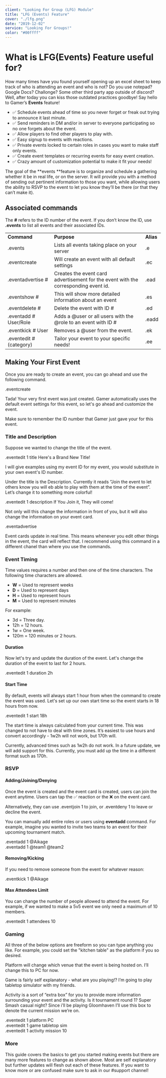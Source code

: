 ```yaml
---
client: "Looking For Group (LFG) Module"
title: "LFG (Events) Feature"
cover: "./lfg.png"
date: "2019-12-02"
service: "Looking For Groups!"
color: "#00ffff"
---
```



# What is LFG(Events) Feature useful for?

How many times have you found yourself opening up an excel sheet to keep track of who is attending an event and who is not? Do you use notepad? Google Docs? Challonge? Some other third party app outside of discord? Well, after today you can kiss those outdated practices goodbye! Say hello to Gamer’s **Events** feature!

- ✅ Schedule events ahead of time so you never forget or freak out trying to announce it last minute.
- ✅ Send reminders in DM and/or in server to everyone participating so no one forgets about the event.
- ✅ Allow players to find other players to play with.
- ✅ Easy signup to events with reactions.
- ✅ Private events locked to certain roles in cases you want to make staff only events.
- ✅ Create event templates or recurring events for easy event creation.
- ✅ Crazy amount of customization potential to make it fit your needs!

The goal of the **events **feature is to organize and schedule a gathering whether it be in real life, or on the server. It will provide you with a method of sending out pertinent information to those you want, while allowing users the ability to RSVP to the event to let you know they’ll be there (or that they can’t make it).

## Associated commands

The **#** refers to the ID number of the event. If you don’t know the ID, use **.events** to list all events and their associated IDs.

<table>
 <tr>
  <td><strong>Command</strong>
  </td>
  <td><strong>Purpose</strong>
  </td>
  <td><strong>Alias</strong>
  </td>
 </tr>
 <tr>
  <td>.events
  </td>
  <td>Lists all events taking place on your server
  </td>
  <td>.e
  </td>
 </tr>
 <tr>
  <td>.eventcreate
  </td>
  <td>Will create an event with all default settings
  </td>
  <td>.ec
  </td>
 </tr>
 <tr>
  <td>.eventadvertise #
  </td>
  <td>Creates the event card advertisement for the event with the corresponding event id.
  </td>
  <td>.ead
  </td>
 </tr>
 <tr>
  <td>.eventshow #
  </td>
  <td>This will show more detailed information about an event
  </td>
  <td>.es
  </td>
 </tr>
 <tr>
  <td>.eventdelete #
  </td>
  <td>Delete the event with ID #
  </td>
  <td>.ed
  </td>
 </tr>
 <tr>
  <td>.eventadd # User/Role
  </td>
  <td>Adds a @user or all users with the @role to an event with ID #
  </td>
  <td>.eadd
  </td>
 </tr>
 <tr>
  <td>.eventkick # User
  </td>
  <td>Removes a @user from the event.
  </td>
  <td>.ek
  </td>
 </tr>
 <tr>
  <td>.eventedit # (category)
  </td>
  <td>Tailor your event to your specific needs!
  </td>
  <td>.ee
  </td>
 </tr>
</table>

## Making Your First Event

Once you are ready to create an event, you can go ahead and use the following command.

<Note type="command">.eventcreate</Note>

Tada! Your very first event was just created. Gamer automatically uses the default event settings for this event, so let's go ahead and customize the event.

<Note type="note">Make sure to remember the ID number that Gamer just gave your for this event.</Note>

### Title and Description

Suppose we wanted to change the title of the event.

<Note type="command">.eventedit 1 title Here's a Brand New Title!</Note>

<Note type="note">I will give examples using my event ID for my event, you would substitute in your own event's ID number.</Note>

Under the title is the Description. Currently it reads “Join the event to let others know you will eb able to play with them at the time of the event”. Let’s change it to something more colorful!

<Note type="command">.eventedit 1 description If You Join it, They will come!</Note>

Not only will this change the information in front of you, but it will also change the information on your event card.

<Note type="command">.eventadvertise</Note>

<Note type="note">Event cards update in real time. This means whenever you edit other things in the event, the card will reflect that. I recommend using this command in a different chanel than where you use the commands.</Note>

### Event Timing

Time values requires a number and then one of the time characters. The following time characters are allowed.

- **W** = Used to represent weeks
- **D** = Used to represent days
- **H** = Used to represent hours
- **M** = Used to represent minutes

For example:

- 3d = Three day.
- 12h = 12 hours.
- 1w = One week.
- 120m = 120 minutes or 2 hours.

#### Duration

Now let's try and update the duration of the event. Let's change the duration of the event to last for 2 hours.

<Note type="command">.eventedit 1 duration 2h</Note>

#### Start Time

By default, events will always start 1 hour from when the command to create the event was used. Let's set up our own start time so the event starts in 18 hours from now.

<Note type="command">.eventedit 1 start 18h</Note>

The start time is always calculated from your current time. This was changed to not have to deal with time zones. It’s easiest to use hours and convert accordingly - 1w2h will not work, but 170h will.

<Note type="note">Currently, advanced times such as 1w2h do not work. In a future update, we will add support for this. Currently, you must add up the time in a different format such as 170h.</Note>

### RSVP

#### Adding/Joining/Denying
Once the event is created and the event card is created, users can join the event anytime. Users can tap the ✅ reaction or the ❌ on the event card.

<Note type="note">Alternatively, they can use .eventjoin 1 to join, or .eventdeny 1 to leave or decline the event.</Note>

You can manually add entire roles or users using **eventadd** command. For example, imagine you wanted to invite two teams to an event for their upcoming tournament match.

<Note type="command">.eventadd 1 @Aikage <br /> .eventadd 1 @team1 @team2</Note>

#### Removing/Kicking

If you need to remove someone from the event for whatever reason:

<Note type="command">.eventkick 1 @Aikage</Note>

#### Max Attendees Limit

You can change the number of people allowed to attend the event. For example, if we wanted to make a 5v5 event we only need a maximum of 10 members.

<Note type="command">.eventedit 1 attendees 10</Note>

### Gaming

All three of the below options are freeform so you can type anything you like. For example, you could set the "kitchen table" as the platform if you so desired.

Platform will change which venue that the event is being hosted on. I’ll change this to PC for now.

Game is fairly self explanatory - what are you playing!? I’m going to play tabletop simulator with my friends.

Activity is a sort of “extra box” for you to provide more information surrounding your event and the activity. Is it tournament round 1? Super Smash casual night? Since i’ll be playing Gloomhaven I’ll use this box to denote the current mission we’re on.

<Note type="command">.eventedit 1 platform PC <br />.eventedit 1 game tabletop sim <br />.eventedit 1 activity mission 10</Note>

### More

This guide covers the basics to get you started making events but there are many more features to change as shown above. Most are self explanatory but further updates will flesh out each of these features. If you want to know more or are confused make sure to ask in our #support channel!
